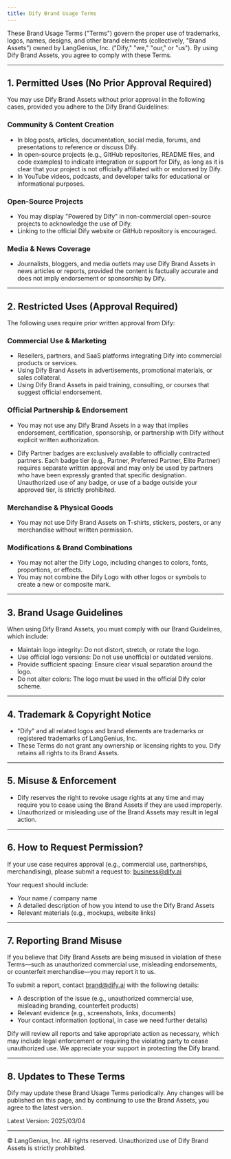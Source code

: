 ```yaml
---
title: Dify Brand Usage Terms
---
```


These Brand Usage Terms ("Terms") govern the proper use of trademarks, logos, names, designs, and other brand elements (collectively, "Brand Assets") owned by LangGenius, Inc. ("Dify," "we," "our," or "us"). By using Dify Brand Assets, you agree to comply with these Terms.

---
## 1. Permitted Uses (No Prior Approval Required)

You may use Dify Brand Assets without prior approval in the following cases, provided you adhere to the Dify Brand Guidelines:

### Community & Content Creation

- In blog posts, articles, documentation, social media, forums, and presentations to reference or discuss Dify.
- In open-source projects (e.g., GitHub repositories, README files, and code examples) to indicate integration or support for Dify, as long as it is clear that your project is not officially affiliated with or endorsed by Dify.
- In YouTube videos, podcasts, and developer talks for educational or informational purposes.

### Open-Source Projects

- You may display "Powered by Dify" in non-commercial open-source projects to acknowledge the use of Dify.
- Linking to the official Dify website or GitHub repository is encouraged.

### Media & News Coverage

- Journalists, bloggers, and media outlets may use Dify Brand Assets in news articles or reports, provided the content is factually accurate and does not imply endorsement or sponsorship by Dify.

---

## 2. Restricted Uses (Approval Required)

The following uses require prior written approval from Dify:

### Commercial Use & Marketing

- Resellers, partners, and SaaS platforms integrating Dify into commercial products or services.
- Using Dify Brand Assets in advertisements, promotional materials, or sales collateral.
- Using Dify Brand Assets in paid training, consulting, or courses that suggest official endorsement.

### Official Partnership & Endorsement

- You may not use any Dify Brand Assets in a way that implies endorsement, certification, sponsorship, or partnership with Dify without explicit written authorization.

- Dify Partner badges are exclusively available to officially contracted partners. Each badge tier (e.g., Partner, Preferred Partner, Elite Partner) requires separate written approval and may only be used by partners who have been expressly granted that specific designation. Unauthorized use of any badge, or use of a badge outside your approved tier, is strictly prohibited.

### Merchandise & Physical Goods

- You may not use Dify Brand Assets on T-shirts, stickers, posters, or any merchandise without written permission.

### Modifications & Brand Combinations

- You may not alter the Dify Logo, including changes to colors, fonts, proportions, or effects.
- You may not combine the Dify Logo with other logos or symbols to create a new or composite mark.

---

## 3. Brand Usage Guidelines

When using Dify Brand Assets, you must comply with our Brand Guidelines, which include:

- Maintain logo integrity: Do not distort, stretch, or rotate the logo.
- Use official logo versions: Do not use unofficial or outdated versions.
- Provide sufficient spacing: Ensure clear visual separation around the logo.
- Do not alter colors: The logo must be used in the official Dify color scheme.

---

## 4. Trademark & Copyright Notice

- "Dify" and all related logos and brand elements are trademarks or registered trademarks of LangGenius, Inc.
- These Terms do not grant any ownership or licensing rights to you. Dify retains all rights to its Brand Assets.

---

## 5. Misuse & Enforcement

- Dify reserves the right to revoke usage rights at any time and may require you to cease using the Brand Assets if they are used improperly.
- Unauthorized or misleading use of the Brand Assets may result in legal action.

---

## 6. How to Request Permission?

If your use case requires approval (e.g., commercial use, partnerships, merchandising), please submit a request to: [business@dify.ai](mailto:business@dify.ai)

Your request should include:

- Your name / company name
- A detailed description of how you intend to use the Dify Brand Assets
- Relevant materials (e.g., mockups, website links)

---
## 7. Reporting Brand Misuse

If you believe that Dify Brand Assets are being misused in violation of these Terms—such as unauthorized commercial use, misleading endorsements, or counterfeit merchandise—you may report it to us.

To submit a report, contact [brand@dify.ai](mailto:brand@dify.ai) with the following details:

- A description of the issue (e.g., unauthorized commercial use, misleading branding, counterfeit products)
- Relevant evidence (e.g., screenshots, links, documents)
- Your contact information (optional, in case we need further details)

Dify will review all reports and take appropriate action as necessary, which may include legal enforcement or requiring the violating party to cease unauthorized use. We appreciate your support in protecting the Dify brand.

---
## 8. Updates to These Terms

Dify may update these Brand Usage Terms periodically. Any changes will be published on this page, and by continuing to use the Brand Assets, you agree to the latest version.

Latest Version: 2025/03/04

---
© LangGenius, Inc. All rights reserved. Unauthorized use of Dify Brand Assets is strictly prohibited.
